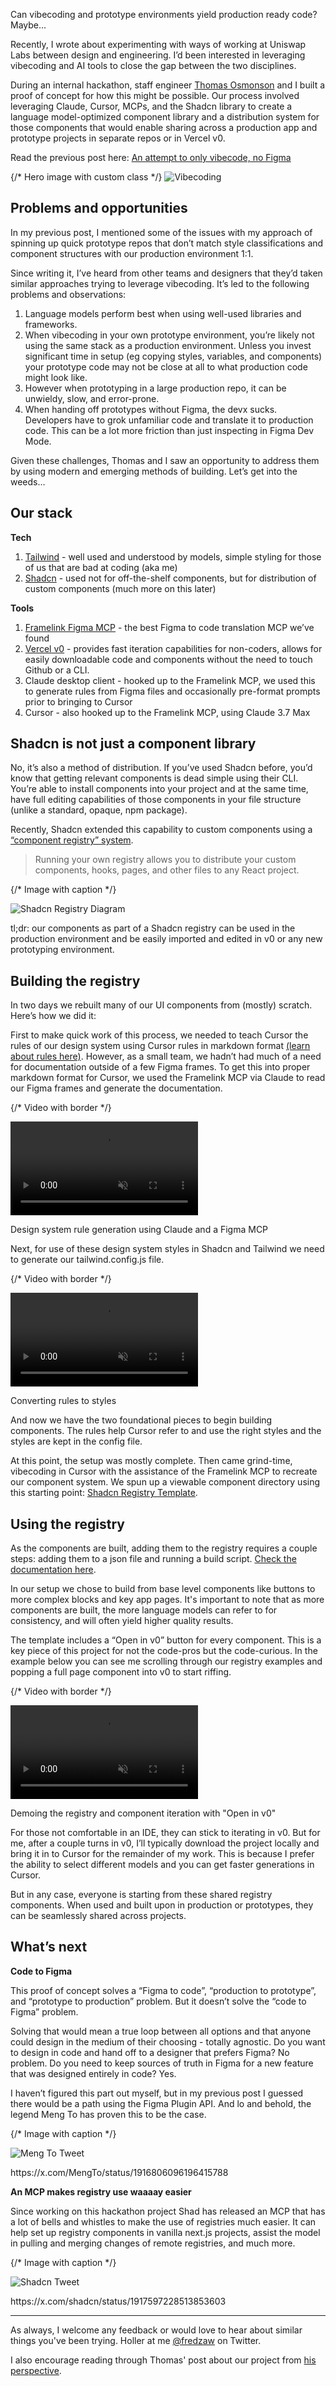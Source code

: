Can vibecoding and prototype environments yield production ready code? Maybe...

Recently, I wrote about experimenting with ways of working at Uniswap Labs between design and engineering. I’d been interested in leveraging vibecoding and AI tools to close the gap between the two disciplines. 

During an internal hackathon, staff engineer [Thomas Osmonson](https://x.com/aulneau_) and I built a proof of concept for how this might be possible. Our process involved leveraging Claude, Cursor, MCPs, and the Shadcn library to create a language model-optimized component library and a distribution system for those components that would enable sharing across a production app and prototype projects in separate repos or in Vercel v0.

Read the previous post here: [An attempt to only vibecode, no Figma](/posts/vibecode-no-figma)

{/* Hero image with custom class */}
<img src="/posts/vibecoding-2.png" alt="Vibecoding" className="hero-image" />

## Problems and opportunities

In my previous post, I mentioned some of the issues with my approach of spinning up quick prototype repos that don’t match style classifications and component structures with our production environment 1:1.

Since writing it, I’ve heard from other teams and designers that they’d taken similar approaches trying to leverage vibecoding. It’s led to the following problems and observations:

1. Language models perform best when using well-used libraries and frameworks.
2. When vibecoding in your own prototype environment, you’re likely not using the same stack as a production environment. Unless you invest significant time in setup (eg copying styles, variables, and components) your prototype code may not be close at all to what production code might look like.
3. However when prototyping in a large production repo, it can be unwieldy, slow, and error-prone.
4. When handing off prototypes without Figma, the devx sucks. Developers have to grok unfamiliar code and translate it to production code. This can be a lot more friction than just inspecting in Figma Dev Mode.

Given these challenges, Thomas and I saw an opportunity to address them by using modern and emerging methods of building. Let’s get into the weeds…

## Our stack

**Tech**

1. [Tailwind](https://tailwindcss.com/) - well used and understood by models, simple styling for those of us that are bad at coding (aka me)
2. [Shadcn](https://ui.shadcn.com/) - used not for off-the-shelf components, but for distribution of custom components (much more on this later)

**Tools**

1. [Framelink Figma MCP](https://www.framelink.ai/) - the best Figma to code translation MCP we’ve found
2. [Vercel v0](https://v0.dev/) - provides fast iteration capabilities for non-coders, allows for easily downloadable code and components without the need to touch Github or a CLI.
3. Claude desktop client - hooked up to the Framelink MCP, we used this to generate rules from Figma files and occasionally pre-format prompts prior to bringing to Cursor
4. Cursor - also hooked up to the Framelink MCP, using Claude 3.7 Max

## Shadcn is not just a component library

No, it’s also a method of distribution. If you’ve used Shadcn before, you’d know that getting relevant components is dead simple using their CLI. You’re able to install components into your project and at the same time, have full editing capabilities of those components in your file structure (unlike a standard, opaque, npm package).

Recently, Shadcn extended this capability to custom components using a [“component registry” system](https://ui.shadcn.com/docs/registry).

> Running your own registry allows you to distribute your custom components, hooks, pages, and other files to any React project.

{/* Image with caption */}
<div className="image-container">
  <img 
    src="/posts/shadcn-registry-diagram.png" 
    alt="Shadcn Registry Diagram" 
    className="project-image"
  />
</div>

tl;dr: our components as part of a Shadcn registry can be used in the production environment and be easily imported and edited in v0 or any new prototyping environment.

## Building the registry

In two days we rebuilt many of our UI components from (mostly) scratch. Here’s how we did it:

First to make quick work of this process, we needed to teach Cursor the rules of our design system using Cursor rules in markdown format [(learn about rules here)](https://docs.cursor.com/context/rules). However, as a small team, we hadn’t had much of a need for documentation outside of a few Figma frames. To get this into proper markdown format for Cursor, we used the Framelink MCP via Claude to read our Figma frames and generate the documentation.

{/* Video with border */}
<div className="video-container with-border">
  <video 
    src="/posts/spore-generation-compressed.mp4" 
    autoPlay 
    loop 
    muted 
    playsInline
  controls
  ></video>
  <p className="video-caption">Design system rule generation using Claude and a Figma MCP</p>
</div>

Next, for use of these design system styles in Shadcn and Tailwind we need to generate our tailwind.config.js file.

{/* Video with border */}
<div className="video-container with-border">
  <video 
    src="/posts/config-generation.mp4" 
    autoPlay 
    loop 
    muted 
    playsInline
    controls
  ></video>
  <p className="video-caption">Converting rules to styles</p>
</div>

And now we have the two foundational pieces to begin building components. The rules help Cursor refer to and use the right styles and the styles are kept in the config file.

At this point, the setup was mostly complete. Then came grind-time, vibecoding in Cursor with the assistance of the Framelink MCP to recreate our component system. We spun up a viewable component directory using this starting point: [Shadcn Registry Template](https://github.com/shadcn-ui/registry-template-v4).

## Using the registry

As the components are built, adding them to the registry requires a couple steps: adding them to a json file and running a build script. [Check the documentation here](https://ui.shadcn.com/docs/registry/getting-started).

In our setup we chose to build from base level components like buttons to more complex blocks and key app pages. It's important to note that as more components are built, the more language models can refer to for consistency, and will often yield higher quality results.

The template includes a “Open in v0” button for every component. This is a key piece of this project for not the code-pros but the code-curious. In the example below you can see me scrolling through our registry examples and popping a full page component into v0 to start riffing.

{/* Video with border */}
<div className="video-container with-border">
  <video 
    src="/posts/mycelium-demo.mp4" 
    autoPlay 
    loop 
    muted 
    playsInline
    controls
  ></video>
  <p className="video-caption">Demoing the registry and component iteration with "Open in v0"</p>
</div>

For those not comfortable in an IDE, they can stick to iterating in v0. But for me, after a couple turns in v0, I’ll typically download the project locally and bring it in to Cursor for the remainder of my work. This is because I prefer the ability to select different models and you can get faster generations in Cursor.

But in any case, everyone is starting from these shared registry components. When used and built upon in production or prototypes, they can be seamlessly shared across projects.

## What’s next

**Code to Figma**

This proof of concept solves a “Figma to code”, “production to prototype”, and “prototype to production” problem. But it doesn’t solve the “code to Figma” problem.

Solving that would mean a true loop between all options and that anyone could design in the medium of their choosing - totally agnostic. Do you want to design in code and hand off to a designer that prefers Figma? No problem. Do you need to keep sources of truth in Figma for a new feature that was designed entirely in code? Yes.

I haven’t figured this part out myself, but in my previous post I guessed there would be a path using the Figma Plugin API. And lo and behold, the legend Meng To has proven this to be the case.

{/* Image with caption */}
<div className="image-container" style={{ maxWidth: '480px' }}>
  <img 
    src="/posts/tweet-mengto.png" 
    alt="Meng To Tweet" 
    className="project-image"
  />
  <p className="image-caption">https://x.com/MengTo/status/1916806096196415788</p>
</div>



**An MCP makes registry use waaaay easier**

Since working on this hackathon project Shad has released an MCP that has a lot of bells and whistles to make the use of registries much easier. It can help set up registry components in vanilla next.js projects, assist the model in pulling and merging changes of remote registries, and much more.

{/* Image with caption */}
<div className="image-container" style={{ maxWidth: '480px' }}>
  <img 
    src="/posts/tweet-shadcn.png" 
    alt="Shadcn Tweet" 
    className="project-image"
  />
  <p className="image-caption">https://x.com/shadcn/status/1917597228513853603</p>
</div>

---

As always, I welcome any feedback or would love to hear about similar things you've been trying. Holler at me [@fredzaw](https://x.com/fredzaw) on Twitter.

I also encourage reading through Thomas' post about our project from [his perspective](https://ineffable.co/writing/vibecoding-for-fun-and-profit).